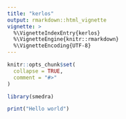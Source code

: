 ```yaml
---
title: "kerlos"
output: rmarkdown::html_vignette
vignette: >
  %\VignetteIndexEntry{kerlos}
  %\VignetteEngine{knitr::rmarkdown}
  %\VignetteEncoding{UTF-8}
---
```


```r
knitr::opts_chunk$set(
  collapse = TRUE,
  comment = "#>"
)
```

```r
library(smedra)
```

```r
print("Hello world")
```


